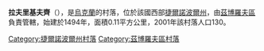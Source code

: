 {{coord|49|39|5|N|25|4|20|E|scale:30000|display=title}}

'''拉夫里基夫齊'''（{{lang-uk|Лавриківці}}），是[[烏克蘭|烏克蘭]]的村落，位於該國西部[[捷爾諾波爾州|捷爾諾波爾州]]，由[[茲博羅夫區|茲博羅夫區]]負責管轄，始建於1494年，面積0.11平方公里，2001年該村落人口130。

{{DEFAULTSORT:Лавриківці}}
[[Category:捷爾諾波爾州村落|Category:捷爾諾波爾州村落]]
[[Category:茲博羅夫區村落|Category:茲博羅夫區村落]]


{{Ternopil-geo-stub}}